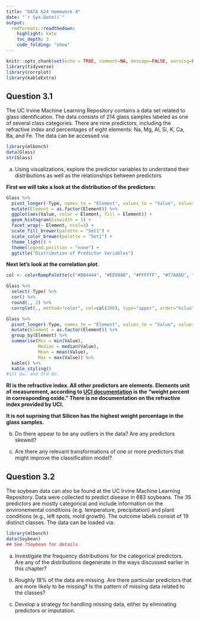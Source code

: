 ```yaml
---
title: "DATA 624 Homework 4"
date: "`r Sys.Date()`"
output:
  rmdformats::readthedown:
    highlight: kate
    toc_depth: 3
    code_folding: "show"
---
```



```r
knitr::opts_chunk$set(echo = TRUE, comment=NA, message=FALSE, warning=FALSE)
library(tidyverse)
library(corrplot)
library(kableExtra)
```

## Question 3.1

The UC Irvine Machine Learning Repository contains a data set related to glass identification.  The data  consists of 214 glass samples labeled as one of several class categories.  There are nine predictors, including the refractive index and percentages of eight elements: Na, Mg, Al, Si, K, Ca, Ba, and Fe.  The data can be accessed via:

```r
library(mlbench)
data(Glass)
str(Glass)
```

(a) Using visualizations, explore the predictor variables to understand their distributions as well as the relationships between predictors

**First we will take a look at the distribution of the predictors:**

```r
Glass %>%
  pivot_longer(-Type, names_to = "Element", values_to = "Value", values_drop_na = TRUE) %>%
  mutate(Element = as.factor(Element)) %>%
  ggplot(aes(Value, color = Element, fill = Element)) +
  geom_histogram(binwidth = 1) +
  facet_wrap(~ Element, ncol=3) +
  scale_fill_brewer(palette = "Set1") +
  scale_color_brewer(palette = "Set1") +
  theme_light() +
  theme(legend.position = "none") +
  ggtitle("Distribution of Predictor Variables")
```

**Next let's look at the correlation plot.**

```r
col <- colorRampPalette(c("#BB4444", "#EE9988", "#FFFFFF", "#77AADD", "#4477AA"))

Glass %>%
  select(-Type) %>%
  cor() %>%
  round(., 2) %>%
  corrplot(., method="color", col=col(200), type="upper", order="hclust", addCoef.col = "black", tl.col="black", tl.srt=45, diag=FALSE )
```

```r
Glass %>%
  pivot_longer(-Type, names_to = "Element", values_to = "Value", values_drop_na = TRUE) %>%
  mutate(Element = as.factor(Element)) %>%
  group_by(Element) %>%
  summarise(Min = min(Value),
            Median = median(Value),
            Mean = mean(Value),
            Max = max(Value)) %>%
  kable() %>%
  kable_styling()
#1st Qu. and 3rd Qu.
```

**RI is the refractive index.  All other predictors are elements.  Elements unit of measurement, according to [UCI documentation](http://archive.ics.uci.edu/ml/datasets/Glass+Identification) is the "weight percent in corresponding oxide."  There is no documentation on the refractive index provided by UCI.**

**It is not suprising that Silicon has the highest weight percentage in the glass samples.**

(b) Do there appear to be any outliers in the data?  Are any predictors skewed?

(c) Are there any relevant transformations of one or more predictors that might improve the classification model?

## Question 3.2

The soybean data can also be found at the UC Irvine Machine Learning Repository.  Data were collected to predict disease in 683 soybeans.  The 35 predictors are mostly categorical and include information on the environemental conditions (e.g. temperature, precipitation) and plant conditions (e.g., left spots, mold growth).  The outcome labels consist of 19 distinct classes.  The data can be loaded via:

```r
library(mlbench)
data(Soybean)
## See ?Soybean for details
```

(a) Investigate the frequency distributions for the categorical predictors.  Are any of the distributions degenerate in the ways discussed earlier in this chapter?

(b) Roughly 18% of the data are missing.  Are there particular predictors that are more likely to be missing?  Is the pattern of missing data related to the classes?

(c) Develop a strategy for handling missing data, either by eliminating predictors or imputation.
